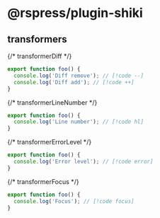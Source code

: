 # @rspress/plugin-shiki

## transformers

{/* transformerDiff */}

```ts
export function foo() {
  console.log('Diff remove'); // [!code --]
  console.log('Diff add'); // [!code ++]
}
```

{/* transformerLineNumber */}

```ts
export function foo() {
  console.log('Line number'); // [!code hl]
}
```

{/* transformerErrorLevel */}

```ts
export function foo() {
  console.log('Error level'); // [!code error]
}
```

{/* transformerFocus */}

```ts
export function foo() {
  console.log('Focus'); // [!code focus]
}
```
